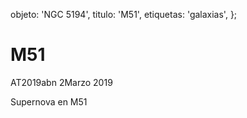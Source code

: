 
  objeto: 'NGC 5194',
  titulo: 'M51',
  etiquetas: 'galaxias',
};

# M51

<Imagen
  src="registro/ngc-5194_20190302_2_m51.jpg"
  fecha="20190302"
/>

AT2019abn 2Marzo 2019

<Imagen
  src="registro/ngc-5194_20050630_1_m51-22h02m18s-dia-30junio-2005-exp120segundos-dos-imagenes.jpg"
  fecha="20050630"
/>

Supernova en M51